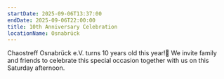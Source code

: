 ```yaml
---
startDate: 2025-09-06T13:37:00
endDate: 2025-09-06T22:00:00
title: 10th Anniversary Celebration
locationName: Osnabrück
---
```


Chaostreff Osnabrück e.V. turns 10 years old this year!🎉
We invite family and friends to celebrate this special occasion together with us on this Saturday afternoon.
